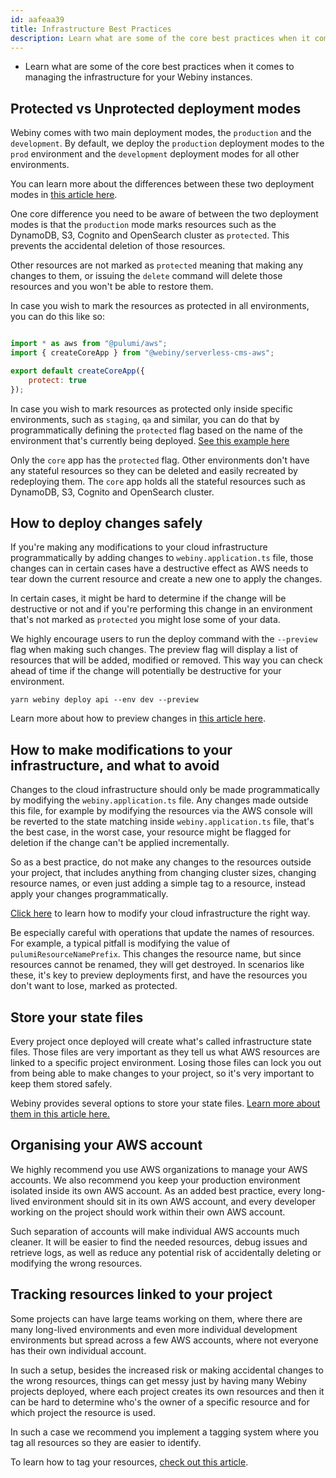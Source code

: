 ```yaml
---
id: aafeaa39
title: Infrastructure Best Practices
description: Learn what are some of the core best practices when it comes to managing the infrastructure for your Webiny instances. 
---
```



<Alert type="success" title="What you’ll learn">

- Learn what are some of the core best practices when it comes to managing the infrastructure for your Webiny instances. 

</Alert>

## Protected vs Unprotected deployment modes

Webiny comes with two main deployment modes, the `production` and the `development`. By default, we deploy the `production` deployment modes to the `prod` environment and the `development` deployment modes for all other environments. 

<Alert type="info">

You can learn more about the differences between these two deployment modes in [this article here](/docs/{version}/architecture/deployment-modes/introduction).

</Alert>

One core difference you need to be aware of between the two deployment modes is that the `production` mode marks resources such as the DynamoDB, S3, Cognito and OpenSearch cluster as `protected`. This prevents the accidental deletion of those resources. 

Other resources are not marked as `protected` meaning that making any changes to them, or issuing the `delete` command will delete those resources and you won't be able to restore them. 

In case you  wish to mark the resources as protected in all environments, you can do this like so: 

```js apps/core/webiny.application.ts

import * as aws from "@pulumi/aws";
import { createCoreApp } from "@webiny/serverless-cms-aws";

export default createCoreApp({
    protect: true
});

```

<Alert type="info">

In case you wish to mark resources as protected only inside specific environments, such as `staging`, `qa` and similar, you can do that by programmatically defining the `protected` flag based on the name of the environment that's currently being deployed. [See this example here](/docs/{version}/infrastructure/basics/modify-cloud-infrastructure#retrieving-the-deployment-environment)

</Alert>

<Alert type="info">

Only the `core` app has the `protected` flag. Other environments don't have any stateful resources so they can be deleted and easily recreated by redeploying them. The `core` app holds all the stateful resources such as DynamoDB, S3, Cognito and OpenSearch cluster.

</Alert>


## How to deploy changes safely

If you're making any modifications to your cloud infrastructure programmatically by adding changes to `webiny.application.ts` file, those changes can in certain cases have a destructive effect as AWS needs to tear down the current resource and create a new one to apply the changes. 

In certain cases, it might be hard to determine if the change will be destructive or not and if you're performing this change in an environment that's not marked as `protected` you might lose some of your data. 

We highly encourage users to run the deploy command with the `--preview` flag when making such changes. The preview flag will display a list of resources that will be added, modified or removed. This way you can check ahead of time if the change will potentially be destructive for your environment. 

```terminal
yarn webiny deploy api --env dev --preview
```

<Alert type="info">

Learn more about how to preview changes in [this article here](/docs/{version}/infrastructure/basics/preview-deployments).

</Alert>


## How to make modifications to your infrastructure, and what to avoid

Changes to the cloud infrastructure should only be made programmatically by modifying the `webiny.application.ts` file. Any changes made outside this file, for example by modifying the resources via the AWS console will be reverted to the state matching inside `webiny.application.ts` file, that's the best case, in the worst case, your resource might be flagged for deletion if the change can't be applied incrementally. 

So as a best practice, do not make any changes to the resources outside your project, that includes anything from changing cluster sizes, changing resource names, or even just adding a simple tag to a resource, instead apply your changes programmatically. 

<Alert type="info">

[Click here](/docs/{version}/infrastructure/basics/modify-cloud-infrastructure) to learn how to modify your cloud infrastructure the right way.

</Alert>

<Alert type="warning">

Be especially careful with operations that update the names of resources. For example, a typical pitfall is modifying the value of `pulumiResourceNamePrefix`. This changes the resource name, but since resources cannot be renamed, they will get destroyed. In scenarios like these, it's key to preview deployments first, and have the resources you don't want to lose, marked as protected.

</Alert>



## Store your state files

Every project once deployed will create what's called infrastructure state files. Those files are very important as they tell us what AWS resources are linked to a specific project environment. Losing those files can lock you out from being able to make changes to your project, so it's very important to keep them stored safely. 

<Alert type="info">

Webiny provides several options to store your state files. [Learn more about them in this article here.](/docs/{version}/core-development-concepts/ci-cd/cloud-infrastructure-state-files)

</Alert>

## Organising your AWS account

We highly recommend you use AWS organizations to manage your AWS accounts. We also recommend you keep your production environment isolated inside its own AWS account. As an added best practice, every long-lived environment should sit in its own AWS account, and every developer working on the project should work within their own AWS account. 

Such separation of accounts will make individual AWS accounts much cleaner. It will be easier to find the needed resources, debug issues and retrieve logs, as well as reduce any potential risk of accidentally deleting or modifying the wrong resources. 

## Tracking resources linked to your project

Some projects can have large teams working on them, where there are many long-lived environments and even more individual development environments but spread across a few AWS accounts, where not everyone has their own individual account. 

In such a setup, besides the increased risk or making accidental changes to the wrong resources, things can get messy just by having many Webiny projects deployed, where each project creates its own resources and then it can be hard to determine who's the owner of a specific resource and for which project the resource is used. 

In such a case we recommend you implement a tagging system where you tag all resources so they are easier to identify. 

<Alert type="info">

To learn how to tag your resources, [check out this article](/docs/{version}/infrastructure/basics/modify-cloud-infrastructure#tagging-cloud-infrastructure-resources).

</Alert>
